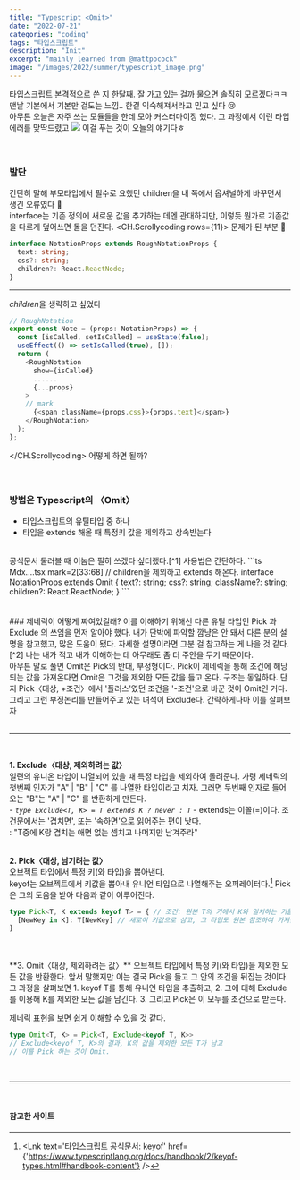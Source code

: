 ```yaml
---
title: "Typescript <Omit>"
date: "2022-07-21"
categories: "coding"
tags: "타입스크립트"
description: "Init"
excerpt: "mainly learned from @mattpocock"
image: "/images/2022/summer/typescript_image.png"
---
```

<HeadingNavigator />
타입스크립트 본격적으로 쓴 지 한달째. 잘 가고 있는 걸까 물으면 솔직히 모르겠다ㅋㅋ 맨날 기본에서 기본만 겉도는 느낌.. 한결 익숙해져서라고 믿고 싶다 😢
<br/>
아무튼 오늘은 자주 쓰는 모듈들을 한데 모아 커스터마이징 했다. 그 과정에서 이런 타입 에러를 맞딱드렸고
<Img src={'/images/2022/summer/typeError1.png'}/>
이걸 푸는 것이 오늘의 얘기다ㅎ
<br/>
<br/>
<br/>

### 발단
간단히 말해 부모타입에서 필수로 요했던 children을 내 쪽에서 옵셔널하게 바꾸면서 생긴 오류였다 🤔   
interface는 기존 정의에 새로운 값을 추가하는 데엔 관대하지만, 이렇듯 뭔가로 기존값을 다르게 덮어쓰면 돌을 던진다.
<CH.Scrollycoding rows={11}>
  문제가 된 부분 👾
  ```ts MdxComponents.tsx focus=4 
  interface NotationProps extends RoughNotationProps {
    text: string;
    css?: string;
    children?: React.ReactNode;
  }
  ```
  ---
  *children*을 생략하고 싶었다
  ```ts Mdx....tsx mark=2[29:41]
  // RoughNotation
  export const Note = (props: NotationProps) => {
    const [isCalled, setIsCalled] = useState(false);
    useEffect(() => setIsCalled(true), []);
    return (
      <RoughNotation
        show={isCalled}
        ......
        {...props}
      >
      // mark
        {<span className={props.css}>{props.text}</span>}
      </RoughNotation>
    );
  };
  ```
</CH.Scrollycoding>
어떻게 하면 될까?
<br/><br/><br/>

### 방법은 Typescript의 〈Omit〉
- 타입스크립트의 유틸타입 중 하나
- 타입을 extends 해올 때 <Note animationDelay={1000}>특정키 값을 제외</Note>하고 상속받는다
<br/>
공식문서 둘러볼 때 이놈은 필히 쓰겠다 싶더랬다.[^1] 사용법은 간단하다.
```ts Mdx....tsx mark=2[33:68]
// children을 제외하고 extends 해온다.
interface NotationProps extends Omit<RoughNotationProps, "children"> {
  text?: string;
  css?: string;
  className?: string;
  children?: React.ReactNode;
} 
```
<br/><br/><br/>
### 제네릭이 어떻게 짜여있길래?
이를 이해하기 위해선 다른 유틸 타입인 <a>Pick</a> 과 <a>Exclude</a> 의 쓰임을 먼저 알아야 했다. 내가 단박에 파악할 깜냥은 안 돼서 다른 분의 설명을 참고했고, 많은 도움이 됐다. 자세한 설명이라면 그분 걸 참고하는 게 나을 것 같다.[^2] 나는 내가 적고 내가 이해하는 데 아무래도 좀 더 주안을 두기 때문이다.  
<br/>
아무튼 말로 풀면 Omit은 Pick의 반대, 부정형이다. Pick이 제네릭을 통해 조건에 해당되는 값을 가져온다면 Omit은 그것을 제외한 모든 값을 들고 온다. 구조는 동일하다. 단지 <a>Pick〈대상, +조건〉</a>에서 '플러스'였던 조건을 '-조건'으로 바꾼 것이 Omit인 거다. 그리고 그런 부정논리를 만들어주고 있는 녀석이 Exclude다.  
간략하게나마 이를 살펴보자
<br/>
<br/>
<hr/>
<br/>

**1. Exclude〈대상, 제외하려는 값〉**  
  일련의 유니온 타입이 나열되어 있을 때 특정 타입을 제외하여 돌려준다. 가령 제네릭의 첫번째 인자가 "A" | "B" | "C" 를 나열한 타입이라고 치자. 그러면 두번째 인자로 들어오는 "B"는 "A" | "C" 를 반환하게 만든다.  
    - _`type Exclude<T, K> = T extends K ? never : T`_
    - extends는 이꼴(=)이다. 조건문에서는 '겹치면', 또는 '속하면'으로 읽어주는 편이 낫다.  
    : "T중에 K랑 겹치는 애면 없는 셈치고 나머지만 남겨주라"
<br/>
<br/>
  
**2. Pick〈대상, 남기려는 값〉**  
오브젝트 타입에서 특정 키(와 타입)을 뽑아낸다.  
<a>keyof</a>는 오브젝트에서 키값을 뽑아내 유니언 타입으로 나열해주는 오퍼레이터다.[^3] Pick은 그의 도움을 받아 다음과 같이 이루어진다.
```ts sample.ts
type Pick<T, K extends keyof T> = { // 조건: 원본 T의 키에서 K와 일치하는 키들을
  [NewKey in K]: T[NewKey] // 새로이 키값으로 삼고, 그 타입도 원본 참조하여 가져옴
}
```
<br/>
<br/> 
**3. Omit〈대상, 제외하려는 값〉**  
오브젝트 타입에서 특정 키(와 타입)을 제외한 모든 값을 반환한다. 앞서 말했지만 이는 결국 Pick을 들고 그 안의 조건을 뒤집는 것이다. 그 과정을 살펴보면
   1. keyof T를 통해 유니언 타입을 추출하고,
   2. 그에 대해 Exclude를 이용해 K를 제외한 모든 값을 남긴다.
   3. 그리고 Pick은 이 모두를 조건으로 받는다.  

제네릭 표현을 보면 쉽게 이해할 수 있을 것 같다.
```ts sample.ts
type Omit<T, K> = Pick<T, Exclude<keyof T, K>>
// Exclude<keyof T, K>의 결과, K의 값을 제외한 모든 T가 남고
// 이를 Pick 하는 것이 Omit.
```
<br/>
<hr/>
<br/>


#### 참고한 사이트
[^1]: <Lnk text='타입스크립트 공식문서: util types' href={'https://www.typescriptlang.org/docs/handbook/utility-types.html'} />
[^2]: <Lnk text={'Omit 메커니즘 이해하기'} href={'https://yceffort.kr/2022/03/typescript-omit-exclude-pick'} />
[^3]: <Lnk text='타입스크립트 공식문서: keyof' href={'https://www.typescriptlang.org/docs/handbook/2/keyof-types.html#handbook-content'} />
